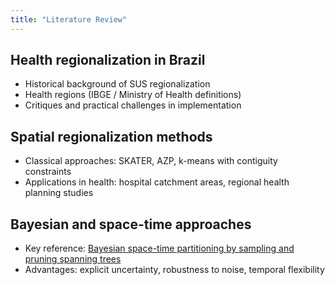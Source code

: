 ```yaml
---
title: "Literature Review"
---
```


## Health regionalization in Brazil

- Historical background of SUS regionalization
- Health regions (IBGE / Ministry of Health definitions)
- Critiques and practical challenges in implementation

## Spatial regionalization methods

- Classical approaches: SKATER, AZP, k-means with contiguity constraints
- Applications in health: hospital catchment areas, regional health planning studies

## Bayesian and space-time approaches

- Key reference: [Bayesian space-time partitioning by sampling and pruning spanning trees](https://repositorio.ufmg.br/handle/1843/56421)
- Advantages: explicit uncertainty, robustness to noise, temporal flexibility


